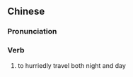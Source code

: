 {{also|连夜奔走}}
==Chinese==
{{zh-forms|s=连夜奔走|type=22}}

===Pronunciation===
{{zh-pron
|m=liányè bēnzǒu
|cat=v
}}

===Verb===
{{zh-verb}}

# {{lb|zh|literary}} to hurriedly travel both night and day